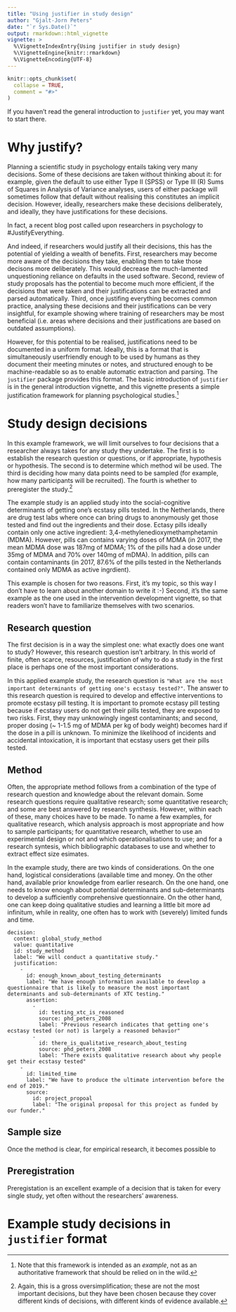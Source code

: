 ```yaml
---
title: "Using justifier in study design"
author: "Gjalt-Jorn Peters"
date: "`r Sys.Date()`"
output: rmarkdown::html_vignette
vignette: >
  %\VignetteIndexEntry{Using justifier in study design}
  %\VignetteEngine{knitr::rmarkdown}
  %\VignetteEncoding{UTF-8}
---
```


```r
knitr::opts_chunk$set(
  collapse = TRUE,
  comment = "#>"
)
```

If you haven't read the general introduction to `justifier` yet, you may want to start there.

# Why justify?

Planning a scientific study in psychology entails taking very many decisions. Some of these decisions are taken without thinking about it: for example, given the default to use either Type II (SPSS) or Type III (R) Sums of Squares in Analysis of Variance analyses, users of either package will sometimes follow that default without realising this constitutes an implicit decision. However, ideally, researchers make these decisions deliberately, and ideally, they have justifications for these decisions.

In fact, a recent blog post called upon researchers in psychology to #JustifyEverything.

<!--- ADD LINK and quote!!!! -->

And indeed, if researchers would justify all their decisions, this has the potential of yielding a wealth of benefits. First, researchers may become more aware of the decisions they take, enabling them to take those decisons more deliberately. This would decrease the much-lamented unquestioning reliance on defaults in the used software. Second, review of study proposals has the potential to become much more efficient, if the decisions that were taken and their justifications can be extracted and parsed automatically. Third, once justifing everything becomes common practice, analysing these decisions and their justifications can be very insightful, for example showing where training of researchers may be most beneficial (i.e. areas where decisions and their justifications are based on outdated assumptions).

However, for this potential to be realised, justifications need to be documented in a uniform format. Ideally, this is a format that is simultaneously userfriendly enough to be used by humans as they document their meeting minutes or notes, and structured enough to be machine-readable so as to enable automatic extraction and parsing. The `justifier` package provides this format. The basic introduction of `justifier` is in the general introduction vignette, and this vignette presents a simple justification framework for planning psychological studies.^[Note that this framework is intended as an _example_, not as an authoritative framework that should be relied on in the wild.]

# Study design decisions

In this example framework, we will limit ourselves to four decisions that a researcher always takes for any study they undertake. The first is to establish the research question or questions, or if appropriate, hypothesis or hypothesis. The second is to determine which method wil be used. The third is deciding how many data points need to be sampled (for example, how many participants will be recruited). The fourth is whether to preregister the study.^[Again, this is a gross oversimplification; these are not the most important decisions, but they have been chosen because they cover different kinds of decisions, with different kinds of evidence available.]

The example study is an applied study into the social-cognitive determinants of getting one's ecstasy pills tested. In the Netherlands, there are drug test labs where once can bring drugs to anonymously get those tested and find out the ingredients and their dose. Ectasy pills ideally contain only one active ingredient: 3,4-methylenedioxymethamphetamin (MDMA). However, pills can contains varying doses of MDMA (in 2017, the mean MDMA dose was 187mg of MDMA; 1% of the pills had a dose under 35mg of MDMA and 70% over 140mg of mDMA). In addition, pills can contain contaminants (in 2017, 87.6% of the pills tested in the Netherlands contained only MDMA as active ingrdient).

This example is chosen for two reasons. First, it's my topic, so this way I don't have to learn about another domain to write it :-) Second, it's the same example as the one used in the intervention development vignette, so that readers won't have to familiarize themselves with two scenarios.

## Research question

The first decision is in a way the simplest one: what exactly does one want to study? However, this research question isn't arbitrary. In this world of finite, often scarce, resources, justification of why to do a study in the first place is perhaps one of the most important considerations.

In this applied example study, the research question is ```"What are the most important determinants of getting one's ecstasy tested?"```. The answer to this research question is required to develop and effective interventions to promote ecstasy pill testing. It is important to promote ecstasy pill testing because if ecstasy users do not get their pills tested, they are exposed to two risks. First, they may unknowingly ingest contaminants; and second, proper dosing (~ 1-1.5 mg of MDMA per kg of body weight) becomes hard if the dose in a pill is unknown. To minimize the likelihood of incidents and accidental intoxication, it is important that ecstasy users get their pills tested.

## Method

Often, the appropriate method follows from a combination of the type of research question and knowledge about the relevant domain. Some research questions require qualitative research; some quantitative research; and some are best answered by research synthesis. However, within each of these, many choices have to be made. To name a few examples, for qualitative research, which analysis approach is most appropriate and how to sample participants; for quantitative research, whether to use an experimental design or not and which operationalisations to use; and for a research syntesis, which bibliographic databases to use and whether to extract effect size esimates.

In the example study, there are two kinds of considerations. On the one hand, logistical considerations (available time and money. On the other hand, available prior knowledge from earlier research. On the one hand, one needs to know enough about potential determinants and sub-determinants to develop a sufficiently comprehensive questionnaire. On the other hand, one can keep doing qualitative studies and learning a little bit more ad infinitum, while in reality, one often has to work with (severely) limited funds and time.

```
decision: 
  context: global_study_method
  value: quantitative
  id: study_method
  label: "We will conduct a quantitative study."
  justification:
    -
      id: enough_known_about_testing_determinants
      label: "We have enough information available to develop a questionnaire that is likely to measure the most important determinants and sub-determinants of XTC testing."
      assertion:
        -
          id: testing_xtc_is_reasoned
          source: phd_peters_2008
          label: "Previous research indicates that getting one's ecstasy tested (or not) is largely a reasoned behavior"
        -
          id: there_is_qualitative_research_about_testing
          source: phd_peters_2008
          label: "There exists qualitative research about why people get their ecstasy tested"
    -
      id: limited_time
      label: "We have to produce the ultimate intervention before the end of 2019."
      source:
        id: project_propoal
        label: "The original proposal for this project as funded by our funder."
```

## Sample size

Once the method is clear, for empirical research, it becomes possible to   

## Preregistration

Preregistation is an excellent example of a decision that is taken for every single study, yet often without the researchers' awareness.

# Example study decisions in `justifier` format





